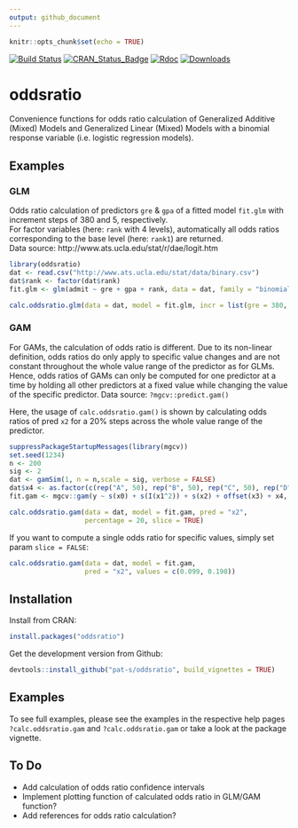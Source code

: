 ```yaml
---
output: github_document
---
```


```r
knitr::opts_chunk$set(echo = TRUE)
```

[![Build Status](https://travis-ci.org/pat-s/oddsratio.svg?branch=master)](https://travis-ci.org/pat-s/oddsratio)
[![CRAN_Status_Badge](http://www.r-pkg.org/badges/version/oddsratio)](http://cran.r-project.org/package=oddsratio)
[![Rdoc](http://www.rdocumentation.org/badges/version/oddsratio)](http://www.rdocumentation.org/packages/oddsratio)
[![Downloads](http://cranlogs.r-pkg.org/badges/oddsratio?color=brightgreen)](http://www.r-pkg.org/pkg/oddsratio)

# oddsratio

Convenience functions for odds ratio calculation of Generalized Additive (Mixed)
Models and Generalized Linear (Mixed) Models with a binomial
response variable (i.e. logistic regression models).  

## Examples

### GLM

Odds ratio calculation of predictors `gre` & `gpa` of a fitted model `fit.glm`
with increment steps of 380 and 5, respectively.  
For factor variables (here: `rank` with 4 levels), automatically all odds ratios
corresponding to the base level (here: `rank1`) are returned.  
Data source: http://www.ats.ucla.edu/stat/r/dae/logit.htm

```r
library(oddsratio)
dat <- read.csv("http://www.ats.ucla.edu/stat/data/binary.csv")
dat$rank <- factor(dat$rank)
fit.glm <- glm(admit ~ gre + gpa + rank, data = dat, family = "binomial")

calc.oddsratio.glm(data = dat, model = fit.glm, incr = list(gre = 380, gpa = 5))
```

### GAM

For GAMs, the calculation of odds ratio is different. 
Due to its non-linear definition, odds ratios do only apply to specific
value changes and are not constant throughout the whole value range of the 
predictor as for GLMs. 
Hence, odds ratios of GAMs can only be computed for one predictor at a time by 
holding all other predictors at a fixed value while changing the value of the 
specific predictor. 
Data source: `?mgcv::predict.gam()`

Here, the usage of `calc.oddsratio.gam()` is shown by calculating odds ratios of 
pred `x2` for a 20% steps across the whole value range of the predictor.

```r
suppressPackageStartupMessages(library(mgcv))
set.seed(1234)
n <- 200
sig <- 2
dat <- gamSim(1, n = n,scale = sig, verbose = FALSE)
dat$x4 <- as.factor(c(rep("A", 50), rep("B", 50), rep("C", 50), rep("D", 50)))
fit.gam <- mgcv::gam(y ~ s(x0) + s(I(x1^2)) + s(x2) + offset(x3) + x4, data = dat)

calc.oddsratio.gam(data = dat, model = fit.gam, pred = "x2", 
                   percentage = 20, slice = TRUE)
```

If you want to compute a single odds ratio for specific values, simply set 
param `slice = FALSE`:

```r
calc.oddsratio.gam(data = dat, model = fit.gam, 
                   pred = "x2", values = c(0.099, 0.198))
```


## Installation

Install from CRAN:

```R
install.packages("oddsratio")
```

Get the development version from Github:

```R
devtools::install_github("pat-s/oddsratio", build_vignettes = TRUE)
```
## Examples

To see full examples, please see the examples in the respective help pages 
`?calc.oddsratio.gam` and `?calc.oddsratio.gam` or take a look at the package
vignette.

## To Do

- Add calculation of odds ratio confidence intervals
- Implement plotting function of calculated odds ratio in GLM/GAM function?
- Add references for odds ratio calculation?
